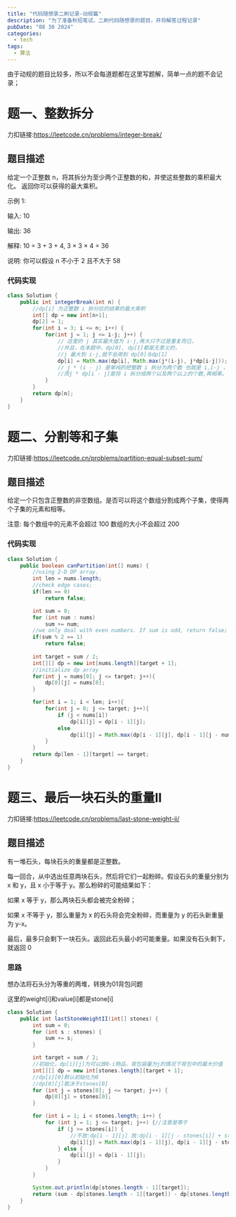 ```yaml
---
title: "代码随想录二刷记录-动规篇"
description: "为了准备秋招笔试，二刷代码随想录的题目，并将解答过程记录"
pubDate: "08 30 2024"
categories:
  - tech
tags:
  - 算法
---
```


由于动规的题目比较多，所以不会每道题都在这里写题解，简单一点的题不会记录；

# 题一、整数拆分

力扣链接:https://leetcode.cn/problems/integer-break/

## 题目描述

给定一个正整数 n，将其拆分为至少两个正整数的和，并使这些整数的乘积最大化。 返回你可以获得的最大乘积。


示例 1:

输入: 10

输出: 36

解释: 10 = 3 + 3 + 4, 3 × 3 × 4 = 36

说明: 你可以假设 n 不小于 2 且不大于 58

### 代码实现

```java
class Solution {
    public int integerBreak(int n) {
        //dp[i] 为正整数 i 拆分后的结果的最大乘积
        int[] dp = new int[n+1];
        dp[2] = 1;
        for(int i = 3; i <= n; i++) {
            for(int j = 1; j <= i-j; j++) {
                // 这里的 j 其实最大值为 i-j,再大只不过是重复而已，
                //并且，在本题中，dp[0], dp[1]都是无意义的，
                //j 最大到 i-j,就不会用到 dp[0]与dp[1]
                dp[i] = Math.max(dp[i], Math.max(j*(i-j), j*dp[i-j]));
                // j * (i - j) 是单纯的把整数 i 拆分为两个数 也就是 i,i-j ，再相乘
                //而j * dp[i - j]是将 i 拆分成两个以及两个以上的个数,再相乘。
            }
        }
        return dp[n];
    }
}
```

# 题二、分割等和子集

力扣链接:https://leetcode.cn/problems/partition-equal-subset-sum/

## 题目描述

给定一个只包含正整数的非空数组。是否可以将这个数组分割成两个子集，使得两个子集的元素和相等。

注意: 每个数组中的元素不会超过 100 数组的大小不会超过 200

### 代码实现

```java
class Solution {
    public boolean canPartition(int[] nums) {
        //using 2-D DP array.
        int len = nums.length;
        //check edge cases;
        if(len == 0)
            return false;

        int sum = 0;
        for (int num : nums)
            sum += num;
        //we only deal with even numbers. If sum is odd, return false;
        if(sum % 2 == 1)
            return false;
        
        int target = sum / 2;
        int[][] dp = new int[nums.length][target + 1];
        //initialize dp array
        for(int j = nums[0]; j <= target; j++){
            dp[0][j] = nums[0];
        }

        for(int i = 1; i < len; i++){
            for(int j = 0; j <= target; j++){
                if (j < nums[i]) 
                    dp[i][j] = dp[i - 1][j];
                else 
                    dp[i][j] = Math.max(dp[i - 1][j], dp[i - 1][j - nums[i]] + nums[i]);
            }
        }
        return dp[len - 1][target] == target;
    }
}
```

# 题三、最后一块石头的重量II

力扣链接:https://leetcode.cn/problems/last-stone-weight-ii/

## 题目描述

有一堆石头，每块石头的重量都是正整数。

每一回合，从中选出任意两块石头，然后将它们一起粉碎。假设石头的重量分别为 x 和 y，且 x 小于等于 y。那么粉碎的可能结果如下：

如果 x 等于 y，那么两块石头都会被完全粉碎；

如果 x 不等于 y，那么重量为 x 的石头将会完全粉碎，而重量为 y 的石头新重量为 y-x。

最后，最多只会剩下一块石头。返回此石头最小的可能重量。如果没有石头剩下，就返回 0

### 思路

想办法将石头分为等重的两堆，转换为01背包问题

这里的weight[i]和value[i]都是stone[i]

```java
class Solution {
    public int lastStoneWeightII(int[] stones) {
        int sum = 0;
        for (int s : stones) {
            sum += s;
        }

        int target = sum / 2;
        //初始化，dp[i][j]为可以放0-i物品，背包容量为j的情况下背包中的最大价值
        int[][] dp = new int[stones.length][target + 1];
        //dp[i][0]默认初始化为0
        //dp[0][j]取决于stones[0]
        for (int j = stones[0]; j <= target; j++) {
            dp[0][j] = stones[0];
        }

        for (int i = 1; i < stones.length; i++) {
            for (int j = 1; j <= target; j++) {//注意是等于
                if (j >= stones[i]) {
                    //不放:dp[i - 1][j] 放:dp[i - 1][j - stones[i]] + stones[i]
                    dp[i][j] = Math.max(dp[i - 1][j], dp[i - 1][j - stones[i]] + stones[i]);
                } else {
                    dp[i][j] = dp[i - 1][j];
                }
            }
        }

        System.out.println(dp[stones.length - 1][target]);
        return (sum - dp[stones.length - 1][target]) - dp[stones.length - 1][target];
    }
}
```

